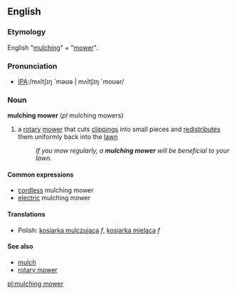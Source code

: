 ==English==

===Etymology===
English "[[mulching]]" + "[[mower]]".

===Pronunciation===
*[[Pronunciation guide|IPA]]:/mʌltʃɪŋ `məʊə | mʌltʃɪŋ `moʊər/

===Noun===
'''mulching mower''' (''pl'' mulching mowers)
# a [[rotary]] [[mower]] that cuts [[clipping]]s into small pieces and [[redistribute]]s them uniformly back into the [[lawn]] 
#: ''If you mow regularly, a '''mulching mower''' will be beneficial to your lawn.''

====Common expressions====
*[[cordless]] mulching mower
*[[electric]] mulching mower

====Translations====
*Polish: [[kosiarka mulczująca]] ''f'', [[kosiarka mieląca]] ''f''

====See also====
*[[mulch]]
*[[rotary mower]]

[[pl:mulching mower]]